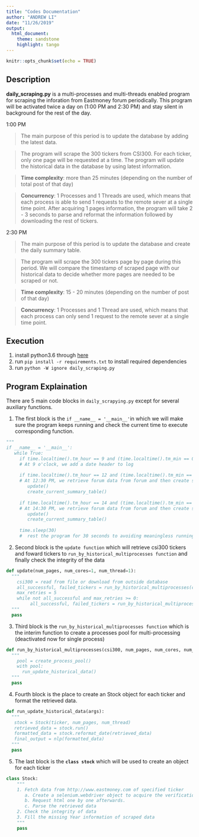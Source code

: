 ```yaml
---
title: "Codes Documentation"
author: "ANDREW LI"
date: "11/26/2019"
output: 
  html_document:
    theme: sandstone
    highlight: tango
---
```


```r
knitr::opts_chunk$set(echo = TRUE)
```

<!-- ## Codes Documentation -->

## Description
**daily_scraping.py** is a multi-processes and multi-threads enabled program for scraping the inforation from Eastmoney forum periodically. This program will be activated twice a day on (1:00 PM and 2:30 PM) and stay silent in background for the rest of the day.

1:00 PM

> The main purpose of this period is to update the database by adding the latest data. 

> The program will scrape the 300 tickers from CSI300. For each ticker, only one page will be requested at a time. The program will update the historical data in the database by using latest information.

> **Time complexity**: more than 25 minutes (depending on the number of total post of that day)

> **Concurrency**: 1 Processes and 1 Threads are used, which means that each process is able to send 1 requests to the remote sever at a single time point. After acquiring 1 pages information, the program will take 2 - 3 seconds to parse and reformat the information followed by downloading the rest of tickers.

2:30 PM

> The main purpose of this period is to update the database and create the daily summary table.

> The program will scrape the 300 tickers page by page during this period. We will compare the timestamp of scraped page with our historical data to decide whether more pages are needed to be scraped or not.

> **Time complexity**: 15 - 20 minutes (depending on the number of post of that day)

> **Concurrency**: 1 Processes and 1 Thread are used, which means that each process can only send 1 request to the remote sever at a single time point.

<!-- \newpage -->

<!-- ## Work Flow -->
<!-- As shown below, the main process will distribute the tickers to sub-processes and each sub-process will create threads to request web page and wait for response independently. After having the complete information, the data will be formatted by each sub-process. -->

<!-- ```{r fig.width=8, fig.height=5,echo=FALSE} -->
<!-- library(png) -->
<!-- library(grid) -->
<!-- img <- readPNG("flow.png") -->
<!--  grid.raster(img) -->
<!-- ``` -->

## Execution
1. install python3.6 through [here](https://www.python.org/downloads/release/python-368/)
2. run ```pip install -r requirements.txt``` to install required dependencies
3. run ```python -W ignore daily_scraping.py```

## Program Explaination
There are 5 main code blocks in `daily_scrapying.py` except for several auxiliary functions.

1. The first block is the `if __name__ = '__main__'`in which we will make sure the program keeps running and check the current time 
to execute corresponding function.

```python
"""
if __name__ = '__main__':
   while True:
     if time.localtime().tm_hour == 9 and (time.localtime().tm_min == 0):
     # At 9 o'clock, we add a date header to log
    
     if time.localtime().tm_hour == 12 and (time.localtime().tm_min == 30):
     # At 12:30 PM, we retrieve forum data from forum and then create summary table - 1230PM
        update()
        create_current_summary_table()
    
     if time.localtime().tm_hour == 14 and (time.localtime().tm_min == 30):
     # At 14:30 PM, we retrieve forum data from forum and then create summary table - 230PM
        update()
        create_current_summary_table()
    
     time.sleep(30)
     #  rest the program for 30 seconds to avoiding meaningless running"""
```

2. Second block is the `update function` which will retrieve csi300 tickers and foward tickers to 
`run_by_historical_multiprocesses function` and finally check the integrity of the data
```python
def update(num_pages, num_cores=1, num_thread=1):
  """
    csi300 = read from file or download from outside database
    all_successful, failed_tickers = run_by_historical_multiprocesses(csi300)
    max_retries = 5
    while not all_successful and max_retries >= 0:
         all_successful, failed_tickers = run_by_historical_multiprocesses(failed_tickers)
  """
  pass
```

3. Third block is the `run_by_historical_multiprocesses function` which is the interim function to
create a processes pool for multi-processing (deactivated  now for single process)
```python
def run_by_historical_multiprocesses(csi300, num_pages, num_cores, num_thread):
  """
    pool = create_process_pool()
    with pool:
      run_update_historical_data()
  """
  pass
```

4. Fourth block is the place to create an Stock object for each ticker and format the retrieved data.
```python
def run_update_historical_data(args):
  """  
   stock = Stock(ticker, num_pages, num_thread)
   retrieved_data = stock.run()
   formatted_data = stock.reformat_date(retrieved_data)
   final_output = nlp(formatted_data)
  """
  pass
```

5. The last block is the **`class stock`** which will be used to create an object for each ticker

```python
class Stock:
    """
    1. Fetch data from http://www.eastmoney.com of specified ticker
       a. Create a selenium.webdriver object to acquire the verification of website
       b. Request html one by one afterwards.
       c. Parse the retrieved data
    2. Check the integrity of data
    3. Fill the missing Year information of scraped data
    """
    pass
```



